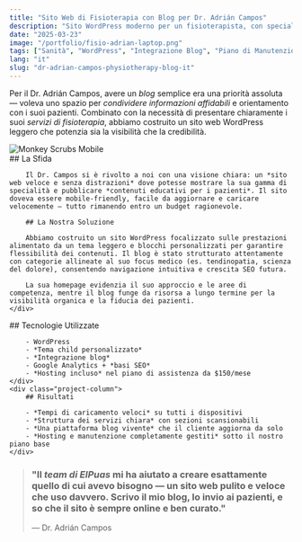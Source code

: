 ```yaml
---
title: "Sito Web di Fisioterapia con Blog per Dr. Adrián Campos"
description: "Sito WordPress moderno per un fisioterapista, con specialità in evidenza e blog autogestibile."
date: "2025-03-23"
image: "/portfolio/fisio-adrian-laptop.png"
tags: ["Sanità", "WordPress", "Integrazione Blog", "Piano di Manutenzione"]
lang: "it"
slug: "dr-adrian-campos-physiotherapy-blog-it"
---
```



Per il Dr. Adrián Campos, avere un *blog* semplice era una priorità assoluta — voleva uno spazio per *condividere informazioni affidabili* e orientamento con i suoi pazienti. Combinato con la necessità di presentare chiaramente i suoi *servizi di fisioterapia*, abbiamo costruito un sito web WordPress leggero che potenzia sia la visibilità che la credibilità.

<div class="project-gallery">
    <div class="project-gallery-item">
        <Image src={image} width={727} height={1470} alt="Monkey Scrubs Mobile" loading="lazy" decoding="async" />
    </div>
    <div class="project-gallery-content">
        ## La Sfida

        Il Dr. Campos si è rivolto a noi con una visione chiara: un *sito web veloce e senza distrazioni* dove potesse mostrare la sua gamma di specialità e pubblicare *contenuti educativi per i pazienti*. Il sito doveva essere mobile-friendly, facile da aggiornare e caricare velocemente — tutto rimanendo entro un budget ragionevole.

        ## La Nostra Soluzione

        Abbiamo costruito un sito WordPress focalizzato sulle prestazioni alimentato da un tema leggero e blocchi personalizzati per garantire flessibilità dei contenuti. Il blog è stato strutturato attentamente con categorie allineate al suo focus medico (es. tendinopatia, scienza del dolore), consentendo navigazione intuitiva e crescita SEO futura.

        La sua homepage evidenzia il suo approccio e le aree di competenza, mentre il blog funge da risorsa a lungo termine per la visibilità organica e la fiducia dei pazienti.
    </div>
</div>

<div class="project-columns">
    <div class="project-column">
        ## Tecnologie Utilizzate

        - WordPress
        - *Tema child personalizzato*
        - *Integrazione blog*
        - Google Analytics + *basi SEO*
        - *Hosting incluso* nel piano di assistenza da $150/mese
    </div>
    <div class="project-column">
        ## Risultati

        - *Tempi di caricamento veloci* su tutti i dispositivi
        - *Struttura dei servizi chiara* con sezioni scansionabili
        - *Una piattaforma blog vivente* che il cliente aggiorna da solo
        - *Hosting e manutenzione completamente gestiti* sotto il nostro piano base
    </div>
</div>



> ### "Il *team di ElPuas* mi ha aiutato a creare esattamente quello di cui avevo bisogno — un sito web pulito e veloce che uso davvero. Scrivo il mio blog, lo invio ai pazienti, e so che il sito è sempre online e ben curato."
> 
> — Dr. Adrián Campos 